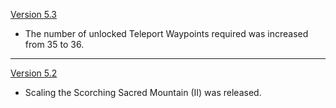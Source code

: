 {{Change History/Header}}
[[Version 5.3]]
* The number of unlocked Teleport Waypoints required was increased from 35 to 36.
----
[[Version 5.2]]
* Scaling the Scorching Sacred Mountain (II) was released.